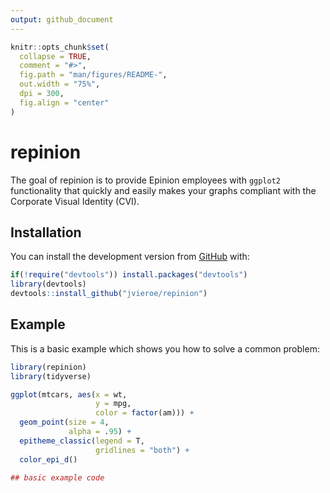 ```yaml
---
output: github_document
---
```


<!-- README.md is generated from README.Rmd. Please edit that file -->

```r
knitr::opts_chunk$set(
  collapse = TRUE,
  comment = "#>",
  fig.path = "man/figures/README-",
  out.width = "75%",
  dpi = 300,
  fig.align = "center"
)
```

# repinion

<!-- badges: start -->
<!-- badges: end -->

The goal of repinion is to provide Epinion employees with `ggplot2` functionality that quickly and easily makes your graphs compliant with the Corporate Visual Identity (CVI).

## Installation

You can install the development version from [GitHub](https://github.com/) with:

``` r
if(!require("devtools")) install.packages("devtools")
library(devtools)
devtools::install_github("jvieroe/repinion")
```
## Example

This is a basic example which shows you how to solve a common problem:

```r
library(repinion)
library(tidyverse)

ggplot(mtcars, aes(x = wt,
                   y = mpg,
                   color = factor(am))) +
  geom_point(size = 4,
             alpha = .95) +
  epitheme_classic(legend = T,
                   gridlines = "both") +
  color_epi_d()

## basic example code
```

